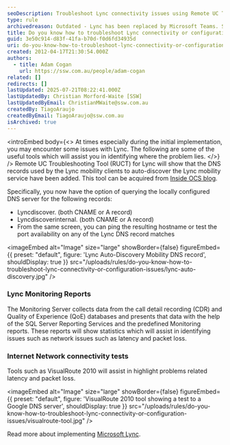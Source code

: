 ```yaml
---
seoDescription: Troubleshoot Lync connectivity issues using Remote UC Troubleshooting Tool, Monitoring Reports and Internet Network connectivity tests.
type: rule
archivedreason: Outdated - Lync has been replaced by Microsoft Teams. See https://www.ssw.com.au/rules/rules-to-better-microsoft-teams/
title: Do you know how to troubleshoot Lync connectivity or configuration issues?
guid: 3e50c914-d83f-41fa-b70d-f0d6fd34935d
uri: do-you-know-how-to-troubleshoot-lync-connectivity-or-configuration-issues
created: 2012-04-17T21:30:54.000Z
authors:
  - title: Adam Cogan
    url: https://ssw.com.au/people/adam-cogan
related: []
redirects: []
lastUpdated: 2025-07-21T08:22:41.000Z
lastUpdatedBy: Christian Morford-Waite [SSW]
lastUpdatedByEmail: ChristianMWaite@ssw.com.au
createdBy: TiagoAraujo
createdByEmail: TiagoAraujo@ssw.com.au
isArchived: true
---
```


<introEmbed
  body={<>
At times especially during the initial implementation, you may encounter some issues with Lync. The following are some of the useful tools which will assist you in identifying where the problem lies.
  </>}
/>
Remote UC Troubleshooting Tool (RUCT) for Lync will show that the DNS records used by the Lync mobility clients to auto-discover the Lync mobility service have been added. This tool can be acquired from [Inside OCS blog](https://insideocs.wordpress.com/).

Specifically, you now have the option of querying the locally configured DNS server for the following records:

* Lyncdiscover. (both CNAME or A record)
* Lyncdiscoverinternal. (both CNAME or A record)
* From the same screen, you can ping the resulting hostname or test the port availability on any of the Lync DNS record matches


<imageEmbed
  alt="Image"
  size="large"
  showBorder={false}
  figureEmbed={{
    preset: "default",
    figure: 'Lync Auto-Discovery Mobility DNS record',
    shouldDisplay: true
  }}
  src="/uploads/rules/do-you-know-how-to-troubleshoot-lync-connectivity-or-configuration-issues/lync-auto-discovery.jpg"
/>

### Lync Monitoring Reports

The Monitoring Server collects data from the call detail recording (CDR) and Quality of Experience (QoE) databases and presents that data with the help of the SQL Server Reporting Services and the predefined Monitoring reports. These reports will show statistics which will assist in identifying issues such as network issues such as latency and packet loss.

### Internet Network connectivity tests

Tools such as VisualRoute 2010 will assist in highlight problems related latency and packet loss.


<imageEmbed
  alt="Image"
  size="large"
  showBorder={false}
  figureEmbed={{
    preset: "default",
    figure: 'VisualRoute 2010 tool showing a test to a Google DNS server',
    shouldDisplay: true
  }}
  src="/uploads/rules/do-you-know-how-to-troubleshoot-lync-connectivity-or-configuration-issues/visualroute-tool.jpg"
/>

Read more about implementing [Microsoft Lync](http://www.ssw.com.au/ssw/Consulting/Lync.aspx).
